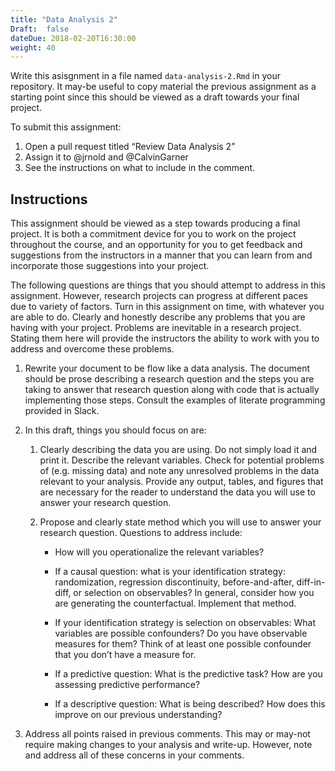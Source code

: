 ```yaml
---
title: "Data Analysis 2"
Draft:  false
dateDue: 2018-02-20T16:30:00
weight: 40
---
```


Write this asisgnment in a file named `data-analysis-2.Rmd` in your repository. It may-be useful to copy material the previous assignment as a starting point since this should be viewed as a draft towards your final project.

To submit this assignment:

1. Open a pull request titled "Review Data Analysis 2"
2. Assign it to @jrnold and @CalvinGarner
2. See the instructions on what to include in the comment.


## Instructions

This assignment should be viewed as a step towards producing a final project. It is both a commitment device for you to work on the project 
throughout the course, and an opportunity for you to get feedback and suggestions from the instructors in a manner that you can learn from and incorporate those suggestions into your project.

The following questions are things that you should attempt to address in 
this assignment.  However, research projects can progress at different paces due to variety of factors. Turn in this assignment on time, with 
whatever you are able to do. Clearly and honestly describe any problems that you are having with your project. Problems are inevitable in a research project. Stating them here will provide the instructors the ability to work with you to address and overcome these problems.

1. Rewrite your document to be flow like a data analysis. The document should be prose describing a research question and the steps you are taking to answer that research question along with code that is actually implementing those steps. Consult the examples of literate programming provided in Slack. 

2. In this draft, things you should focus on are:

    1. Clearly describing the data you are using. Do not simply load it and print it. Describe the relevant variables. Check for potential problems of (e.g. missing data) and note any unresolved problems in the data relevant to your analysis.  Provide any output, tables, and figures that are necessary for the reader to understand the data you will use to answer your research question.
    
    2. Propose and clearly state method which you will use to answer your research question. Questions to address include:
    
        - How will you operationalize the relevant variables? 
    
        - If a causal question: what is your identification strategy: randomization, regression discontinuity, before-and-after, diff-in-diff, or selection on observables? In general, consider how you are generating the counterfactual. Implement that method.
        
        - If your identification strategy is selection on observables: What variables are possible confounders? Do you have observable measures for them? Think of at least one possible confounder that you don’t have a measure for. 
        
        - If a predictive question: What is the predictive task? How are you assessing predictive performance?
        
        - If a descriptive question: What is being described? How does this improve on our previous understanding?
        
3. Address all points raised in previous comments. This may or may-not require making changes to your analysis and write-up. However, note and address all of these concerns in your comments.

